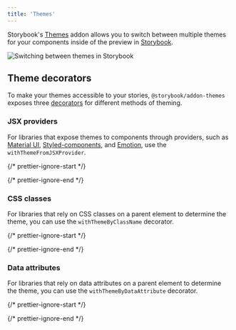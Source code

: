 ```yaml
---
title: 'Themes'
---
```


Storybook's [Themes](https://github.com/storybookjs/storybook/tree/next/code/addons/themes) addon allows you to switch between multiple themes for your components inside of the preview in [Storybook](https://storybook.js.org).

![Switching between themes in Storybook](./addon-themes-example.gif)

## Theme decorators

To make your themes accessible to your stories, `@storybook/addon-themes` exposes three [decorators](https://storybook.js.org/docs/writing-stories/decorators) for different methods of theming.

### JSX providers

For libraries that expose themes to components through providers, such as [Material UI](https://storybook.js.org/recipes/@mui/material/), [Styled-components](https://storybook.js.org/recipes/styled-components/), and [Emotion](https://storybook.js.org/recipes/@emotion/styled/), use the `withThemeFromJSXProvider`.

{/* prettier-ignore-start */}

<CodeSnippets path="storybook-addon-themes-jsx-provider-decorator.md" />

{/* prettier-ignore-end */}

### CSS classes

For libraries that rely on CSS classes on a parent element to determine the theme, you can use the `withThemeByClassName` decorator.

{/* prettier-ignore-start */}

<CodeSnippets path="storybook-addon-themes-classname-decorator.md" />

{/* prettier-ignore-end */}

### Data attributes

For libraries that rely on data attributes on a parent element to determine the theme, you can use the `withThemeByDataAttribute` decorator.

{/* prettier-ignore-start */}

<CodeSnippets path="storybook-addon-themes-data-attribute-decorator.md" />

{/* prettier-ignore-end */}
